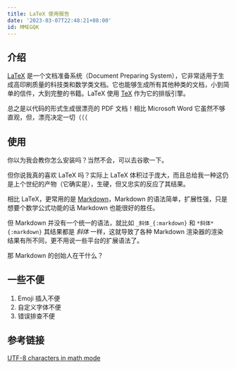 ```yaml
---
title: LaTeX 使用报告
date: '2023-03-07T22:48:21+08:00'
id: MMEGQK
---
```


## 介绍

[LaTeX](https://www.latex-project.org) 是一个文档准备系统（Document Preparing System），它非常适用于生成高印刷质量的科技类和数学类文档。它也能够生成所有其他种类的文档，小到简单的信件，大到完整的书籍。LaTeX 使用 [TeX](https://www.tug.org/svn/texlive) 作为它的排版引擎。

总之是以代码的形式生成很漂亮的 PDF 文档！相比 Microsoft Word 它虽然不够直观，但，漂亮决定一切（（（

## 使用

你以为我会教你怎么安装吗？当然不会，可以去谷歌一下。

但你说我真的喜欢 LaTeX 吗？实际上 LaTeX 体积过于庞大，而且总给我一种这仍是上个世纪的产物（它确实是），生硬，但又忠实的反应了其结果。

相比 LaTeX，更常用的是 [Markdown](https://daringfireball.net/projects/markdown)，Markdown 的语法简单，扩展性强，只是想要个数学公式功能的话 Markdown 也能很好的胜任。

但 Markdown 并没有一个统一的语法，就比如 `_斜体_{:markdown}` 和 `*斜体*{:markdown}` 其结果都是 _斜体_ 一样，这就导致了各种 Markdown 渲染器的渲染结果有所不同，更不用说一些平台的扩展语法了。

那 Markdown 的创始人在干什么？

## 一些不便

1. Emoji 插入不便
2. 自定义字体不便
3. 错误排查不便

## 参考链接

[UTF-8 characters in math mode](https://tex.stackexchange.com/questions/270154/utf-8-characters-in-math-mode)
